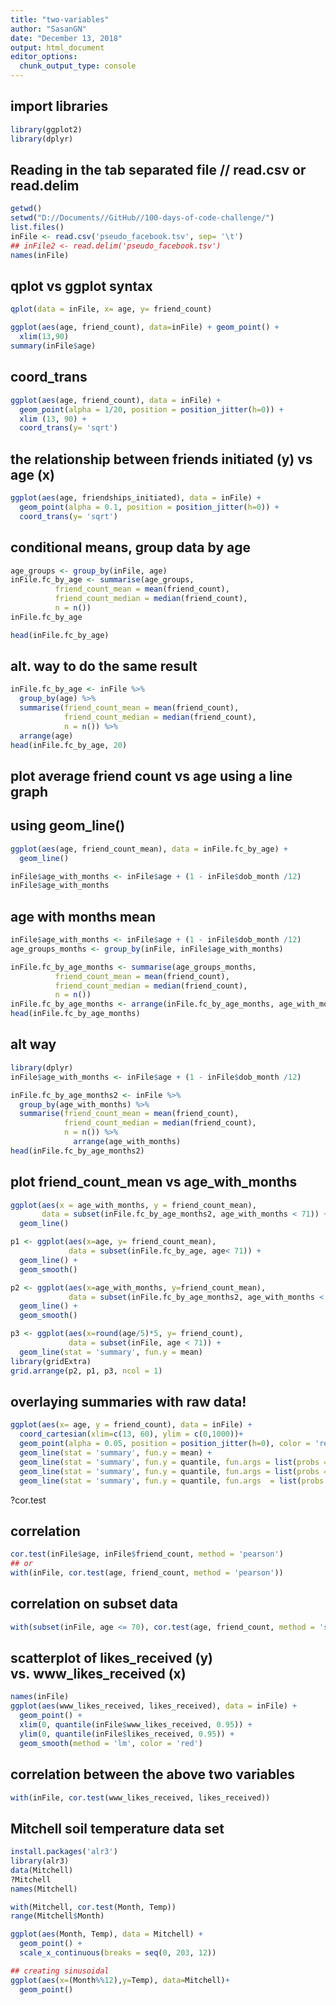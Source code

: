 ```yaml
---
title: "two-variables"
author: "SasanGN"
date: "December 13, 2018"
output: html_document
editor_options: 
  chunk_output_type: console
---
```



## import libraries
```r
library(ggplot2)
library(dplyr)
```

## Reading in the tab separated file // read.csv or read.delim
```r
getwd()
setwd("D://Documents//GitHub//100-days-of-code-challenge/")
list.files()
inFile <- read.csv('pseudo_facebook.tsv', sep= '\t')
## inFile2 <- read.delim('pseudo_facebook.tsv')
names(inFile)
```

## qplot vs ggplot syntax
```r
qplot(data = inFile, x= age, y= friend_count)

ggplot(aes(age, friend_count), data=inFile) + geom_point() +
  xlim(13,90)
summary(inFile$age)
```

## coord_trans
```r
ggplot(aes(age, friend_count), data = inFile) +
  geom_point(alpha = 1/20, position = position_jitter(h=0)) +
  xlim (13, 90) +
  coord_trans(y= 'sqrt')
```

## the relationship between friends initiated (y) vs age (x)
```r
ggplot(aes(age, friendships_initiated), data = inFile) + 
  geom_point(alpha = 0.1, position = position_jitter(h=0)) +
  coord_trans(y= 'sqrt')
```

## conditional means, group data by age
```r
age_groups <- group_by(inFile, age)
inFile.fc_by_age <- summarise(age_groups,
          friend_count_mean = mean(friend_count),
          friend_count_median = median(friend_count),
          n = n())
inFile.fc_by_age 

head(inFile.fc_by_age)
```

## alt. way to do the same result
```r
inFile.fc_by_age <- inFile %>%
  group_by(age) %>%
  summarise(friend_count_mean = mean(friend_count),
            friend_count_median = median(friend_count),
            n = n()) %>%
  arrange(age)
head(inFile.fc_by_age, 20)
```

## plot average friend count vs age using a line graph
## using geom_line()
```r
ggplot(aes(age, friend_count_mean), data = inFile.fc_by_age) + 
  geom_line()
```

```r
inFile$age_with_months <- inFile$age + (1 - inFile$dob_month /12)
inFile$age_with_months
```

## age with months mean
```r
inFile$age_with_months <- inFile$age + (1 - inFile$dob_month /12)
age_groups_months <- group_by(inFile, inFile$age_with_months)

inFile.fc_by_age_months <- summarise(age_groups_months,
          friend_count_mean = mean(friend_count),
          friend_count_median = median(friend_count),
          n = n())
inFile.fc_by_age_months <- arrange(inFile.fc_by_age_months, age_with_months)
head(inFile.fc_by_age_months)
```
## alt way
```r
library(dplyr)
inFile$age_with_months <- inFile$age + (1 - inFile$dob_month /12)

inFile.fc_by_age_months2 <- inFile %>%
  group_by(age_with_months) %>%
  summarise(friend_count_mean = mean(friend_count),
            friend_count_median = median(friend_count),
            n = n()) %>%
              arrange(age_with_months)
head(inFile.fc_by_age_months2)
```

## plot friend_count_mean vs age_with_months
```r
ggplot(aes(x = age_with_months, y = friend_count_mean), 
       data = subset(inFile.fc_by_age_months2, age_with_months < 71)) +
  geom_line()
```

```r
p1 <- ggplot(aes(x=age, y= friend_count_mean),
             data = subset(inFile.fc_by_age, age< 71)) + 
  geom_line() +
  geom_smooth()

p2 <- ggplot(aes(x=age_with_months, y=friend_count_mean),
             data = subset(inFile.fc_by_age_months2, age_with_months < 71)) +
  geom_line() +
  geom_smooth()

p3 <- ggplot(aes(x=round(age/5)*5, y= friend_count),
             data = subset(inFile, age < 71)) +
  geom_line(stat = 'summary', fun.y = mean)
library(gridExtra)
grid.arrange(p2, p1, p3, ncol = 1)
```



## overlaying summaries with raw data!
```r
ggplot(aes(x= age, y = friend_count), data = inFile) +
  coord_cartesian(xlim=c(13, 60), ylim = c(0,1000))+
  geom_point(alpha = 0.05, position = position_jitter(h=0), color = 'red') +
  geom_line(stat = 'summary', fun.y = mean) +
  geom_line(stat = 'summary', fun.y = quantile, fun.args = list(probs = .1), linetype = 2, color = 'yellow') + 
  geom_line(stat = 'summary', fun.y = quantile, fun.args = list(probs = .5), color = 'green') + 
  geom_line(stat = 'summary', fun.y = quantile, fun.args  = list(probs = .9), linetype = 2, color = 'blue')
```

?cor.test

## correlation
```r
cor.test(inFile$age, inFile$friend_count, method = 'pearson')
## or
with(inFile, cor.test(age, friend_count, method = 'pearson'))
```

## correlation on subset data
```r
with(subset(inFile, age <= 70), cor.test(age, friend_count, method = 'spearman'))
```

## scatterplot of likes_received (y) vs. www_likes_received (x)
```r
names(inFile)
ggplot(aes(www_likes_received, likes_received), data = inFile) + 
  geom_point() +
  xlim(0, quantile(inFile$www_likes_received, 0.95)) +
  ylim(0, quantile(inFile$likes_received, 0.95)) +
  geom_smooth(method = 'lm', color = 'red')
```


## correlation between the above two variables
```r
with(inFile, cor.test(www_likes_received, likes_received))
```
## Mitchell soil temperature data set
```r
install.packages('alr3')
library(alr3)
data(Mitchell)
?Mitchell
names(Mitchell) 
```

```r
with(Mitchell, cor.test(Month, Temp))
range(Mitchell$Month)

ggplot(aes(Month, Temp), data = Mitchell) +
  geom_point() +
  scale_x_continuous(breaks = seq(0, 203, 12))

## creating sinusoidal
ggplot(aes(x=(Month%%12),y=Temp), data=Mitchell)+
  geom_point()
```